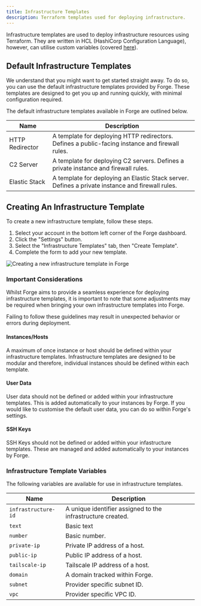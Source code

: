 ```yaml
---
title: Infrastructure Templates
description: Terraform templates used for deploying infrastructure.
---
```


Infrastructure templates are used to deploy infrastructure resources using Terraform. They are written in HCL (HashiCorp Configuration Language), however, can utilise custom variables (covered [here](/docs/files-and-templates)).

## Default Infrastructure Templates

We understand that you might want to get started straight away. To do so, you can use the default infrastructure templates provided by Forge. These templates are designed to get you up and running quickly, with minimal configuration required.

The default infrastructure templates available in Forge are outlined below.

|Name|Description|
|---|---|
|HTTP Redirector|A template for deploying HTTP redirectors. Defines a public-facing instance and firewall rules.|
|C2 Server|A template for deploying C2 servers. Defines a private instance and firewall rules.|
|Elastic Stack|A template for deploying an Elastic Stack server. Defines a private instance and firewall rules.|

## Creating An Infrastructure Template

To create a new infrastructure template, follow these steps.
1. Select your account in the bottom left corner of the Forge dashboard.
2. Click the "Settings" button.
3. Select the "Infrastructure Templates" tab, then "Create Template".
4. Complete the form to add your new template.

![Creating a new infrastructure template in Forge](/images/create-infrastructure-template.png)

### Important Considerations

Whilst Forge aims to provide a seamless experience for deploying infrastructure templates, it is important to note that some adjustments may be required when bringing your own infrastructure templates into Forge.

<Note type="danger" title="Important">
    Failing to follow these guidelines may result in unexpected behavior or errors during deployment.
</Note>

#### Instances/Hosts
A maximum of once instance or host should be defined within your infrastructure templates. Infrastructure templates are designed to be modular and therefore, individual instances should be defined within each template.

#### User Data
User data should not be defined or added within your infrastructure templates. This is added automatically to your instances by Forge. If you would like to customise the default user data, you can do so within Forge&apos;s settings.

#### SSH Keys
SSH Keys should not be defined or added within your infastructure templates. These are managed and added automatically to your instances by Forge.

### Infrastructure Template Variables

The following variables are available for use in infrastructure templates.

|Name|Description|
|---|---|
|`infrastructure-id`|A unique identifier assigned to the infrastructure created.|
|`text`|Basic text|
|`number`|Basic number.|
|`private-ip`|Private IP address of a host.|
|`public-ip`|Public IP address of a host.|
|`tailscale-ip`|Tailscale IP address of a host.|
|`domain`|A domain tracked within Forge.|
|`subnet`|Provider specific subnet ID.|
|`vpc`|Provider specific VPC ID.|
